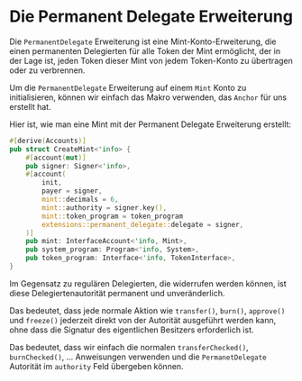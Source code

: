 
# Die Permanent Delegate Erweiterung

Die `PermanentDelegate` Erweiterung ist eine Mint-Konto-Erweiterung, die einen permanenten Delegierten für alle Token der Mint ermöglicht, der in der Lage ist, jeden Token dieser Mint von jedem Token-Konto zu übertragen oder zu verbrennen.

<ArticleSection name="Initialisierung des Mint-Kontos" id="initializing-the-mint-account" level="h2" />

Um die `PermanentDelegate` Erweiterung auf einem `Mint` Konto zu initialisieren, können wir einfach das Makro verwenden, das `Anchor` für uns erstellt hat.

Hier ist, wie man eine Mint mit der Permanent Delegate Erweiterung erstellt:

```rust
#[derive(Accounts)]
pub struct CreateMint<'info> {
    #[account(mut)]
    pub signer: Signer<'info>,
    #[account(
        init,
        payer = signer,
        mint::decimals = 6,
        mint::authority = signer.key(),
        mint::token_program = token_program
        extensions::permanent_delegate::delegate = signer,
    )]
    pub mint: InterfaceAccount<'info, Mint>,
    pub system_program: Program<'info, System>,
    pub token_program: Interface<'info, TokenInterface>,
}
```

<ArticleSection name="Berechtigte Aktionen" id="permissioned-actions" level="h2" />

Im Gegensatz zu regulären Delegierten, die widerrufen werden können, ist diese Delegiertenautorität permanent und unveränderlich.

Das bedeutet, dass jede normale Aktion wie `transfer()`, `burn()`, `approve()` und `freeze()` jederzeit direkt von der Autorität ausgeführt werden kann, ohne dass die Signatur des eigentlichen Besitzers erforderlich ist.

Das bedeutet, dass wir einfach die normalen `transferChecked()`, `burnChecked()`, ... Anweisungen verwenden und die `PermanetDelegate` Autorität im `authority` Feld übergeben können.